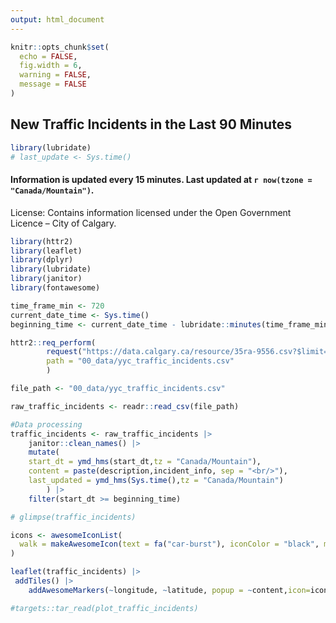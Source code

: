 ```yaml
---
output: html_document
---
```

```r
knitr::opts_chunk$set(
  echo = FALSE, 
  fig.width = 6,
  warning = FALSE,
  message = FALSE
)
```

## New Traffic Incidents in the Last 90 Minutes


```r
library(lubridate)
# last_update <- Sys.time()
```

#### Information is updated every 15 minutes. Last updated at `r now(tzone = "Canada/Mountain")`.



License: Contains information licensed under the Open Government Licence – City of Calgary.




```r
library(httr2)
library(leaflet)
library(dplyr)
library(lubridate)
library(janitor)
library(fontawesome)

time_frame_min <- 720
current_date_time <- Sys.time()
beginning_time <- current_date_time - lubridate::minutes(time_frame_min)

httr2::req_perform(
        request("https://data.calgary.ca/resource/35ra-9556.csv?$limit=10000000"),
        path = "00_data/yyc_traffic_incidents.csv"
        )

file_path <- "00_data/yyc_traffic_incidents.csv"

raw_traffic_incidents <- readr::read_csv(file_path)

#Data processing
traffic_incidents <- raw_traffic_incidents |>
    janitor::clean_names() |>
    mutate(
    start_dt = ymd_hms(start_dt,tz = "Canada/Mountain"),
    content = paste(description,incident_info, sep = "<br/>"),
    last_updated = ymd_hms(Sys.time(),tz = "Canada/Mountain")
        ) |>
    filter(start_dt >= beginning_time)

# glimpse(traffic_incidents)

icons <- awesomeIconList(
  walk = makeAwesomeIcon(text = fa("car-burst"), iconColor = "black", markerColor = "red")
)

leaflet(traffic_incidents) |>
 addTiles() |>
    addAwesomeMarkers(~longitude, ~latitude, popup = ~content,icon=icons)
```



```r
#targets::tar_read(plot_traffic_incidents)
```

